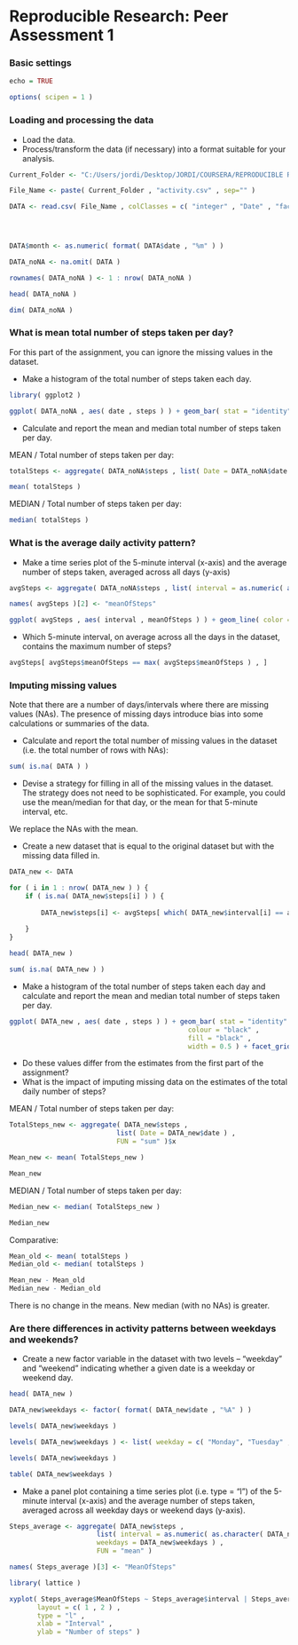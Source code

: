 Reproducible Research: Peer Assessment 1
==========================================



### Basic settings

```r

echo = TRUE 

options( scipen = 1 ) 

```


### Loading and processing the data

* Load the data.
* Process/transform the data (if necessary) into a format suitable for your analysis.


```r

Current_Folder <- "C:/Users/jordi/Desktop/JORDI/COURSERA/REPRODUCIBLE RESEARCH/Peer Assessment 1/"

File_Name <- paste( Current_Folder , "activity.csv" , sep="" )

DATA <- read.csv( File_Name , colClasses = c( "integer" , "Date" , "factor" ) )




DATA$month <- as.numeric( format( DATA$date , "%m" ) )

DATA_noNA <- na.omit( DATA )

rownames( DATA_noNA ) <- 1 : nrow( DATA_noNA )

head( DATA_noNA )

dim( DATA_noNA )

```


### What is mean total number of steps taken per day?

For this part of the assignment, you can ignore the missing values in the dataset.


* Make a histogram of the total number of steps taken each day.

```r

library( ggplot2 )

ggplot( DATA_noNA , aes( date , steps ) ) + geom_bar( stat = "identity" , colour = "black" , fill = "black" , width = 0.5 ) + facet_grid(. ~ month , scales = "free" ) + labs( title = "Total Number of Steps Per Day" , x = "Date" , y = "Total Number of Steps" )

```


* Calculate and report the mean and median total number of steps taken per day.


MEAN / Total number of steps taken per day:

```r

totalSteps <- aggregate( DATA_noNA$steps , list( Date = DATA_noNA$date ) , FUN = "sum" )$x

mean( totalSteps )

```


MEDIAN / Total number of steps taken per day:

```r

median( totalSteps )

```


### What is the average daily activity pattern?

* Make a time series plot of the 5-minute interval (x-axis) and the average number of steps taken, averaged across all days (y-axis)

```r

avgSteps <- aggregate( DATA_noNA$steps , list( interval = as.numeric( as.character( DATA_noNA$interval ) ) ) , FUN = "mean" )

names( avgSteps )[2] <- "meanOfSteps"

ggplot( avgSteps , aes( interval , meanOfSteps ) ) + geom_line( color = "black" , size = 0.5 ) + labs( title = "Time Series Plot of the 5-Minute Interval" , x = "5-Minute Intervals" , y = "Average Number of Steps Taken" )

```


* Which 5-minute interval, on average across all the days in the dataset, contains the maximum number of steps?

```r

avgSteps[ avgSteps$meanOfSteps == max( avgSteps$meanOfSteps ) , ]

```


### Imputing missing values

Note that there are a number of days/intervals where there are missing values (NAs). The presence of missing days introduce bias into some calculations or summaries of the data.

* Calculate and report the total number of missing values in the dataset (i.e. the total number of rows with NAs):


```r

sum( is.na( DATA ) )

```


* Devise a strategy for filling in all of the missing values in the dataset. The strategy does not need to be sophisticated. For example, you could use the mean/median for that day, or the mean for that 5-minute interval, etc.


We replace the NAs with the mean.


* Create a new dataset that is equal to the original dataset but with the missing data filled in.

```r

DATA_new <- DATA

for ( i in 1 : nrow( DATA_new ) ) {
    if ( is.na( DATA_new$steps[i] ) ) {
        
        DATA_new$steps[i] <- avgSteps[ which( DATA_new$interval[i] == avgSteps$interval ) , ]$meanOfSteps
        
    }
}

head( DATA_new )

sum( is.na( DATA_new ) )

```


* Make a histogram of the total number of steps taken each day and calculate and report the mean and median total number of steps taken per day. 


```r

ggplot( DATA_new , aes( date , steps ) ) + geom_bar( stat = "identity" ,
                                             colour = "black" ,
                                             fill = "black" ,
                                             width = 0.5 ) + facet_grid(. ~ month, scales = "free" ) + labs( title = "Histogram of Total Number of Steps Taken Each Day (no Missing Data)" , x = "Date" , y = "Total Number of Steps" )

```


* Do these values differ from the estimates from the first part of the assignment? 
* What is the impact of imputing missing data on the estimates of the total daily number of steps?


MEAN / Total number of steps taken per day:

```r

TotalSteps_new <- aggregate( DATA_new$steps , 
                           list( Date = DATA_new$date ) , 
                           FUN = "sum" )$x

Mean_new <- mean( TotalSteps_new )

Mean_new

```


MEDIAN / Total number of steps taken per day:

```r

Median_new <- median( TotalSteps_new )

Median_new

```


Comparative:

```r

Mean_old <- mean( totalSteps )
Median_old <- median( totalSteps )

Mean_new - Mean_old
Median_new - Median_old

```


There is no change in the means.
New median (with no NAs) is greater.



### Are there differences in activity patterns between weekdays and weekends?


* Create a new factor variable in the dataset with two levels -- "weekday" and "weekend" indicating whether a given date is a weekday or weekend day.

```r

head( DATA_new )

DATA_new$weekdays <- factor( format( DATA_new$date , "%A" ) )

levels( DATA_new$weekdays )

levels( DATA_new$weekdays ) <- list( weekday = c( "Monday", "Tuesday" , "Wednesday" , "Thursday" , "Friday" ) , weekend = c( "Saturday" , "Sunday" ) )

levels( DATA_new$weekdays )

table( DATA_new$weekdays )

```


* Make a panel plot containing a time series plot (i.e. type = "l") of the 5-minute interval (x-axis) and the average number of steps taken, averaged across all weekday days or weekend days (y-axis).

```r

Steps_average <- aggregate( DATA_new$steps , 
                      list( interval = as.numeric( as.character( DATA_new$interval ) ) , 
                      weekdays = DATA_new$weekdays ) ,
                      FUN = "mean" )

names( Steps_average )[3] <- "MeanOfSteps"

library( lattice )

xyplot( Steps_average$MeanOfSteps ~ Steps_average$interval | Steps_average$weekdays , 
       layout = c( 1 , 2 ) , 
       type = "l" ,     
       xlab = "Interval" , 
       ylab = "Number of steps" )

```






